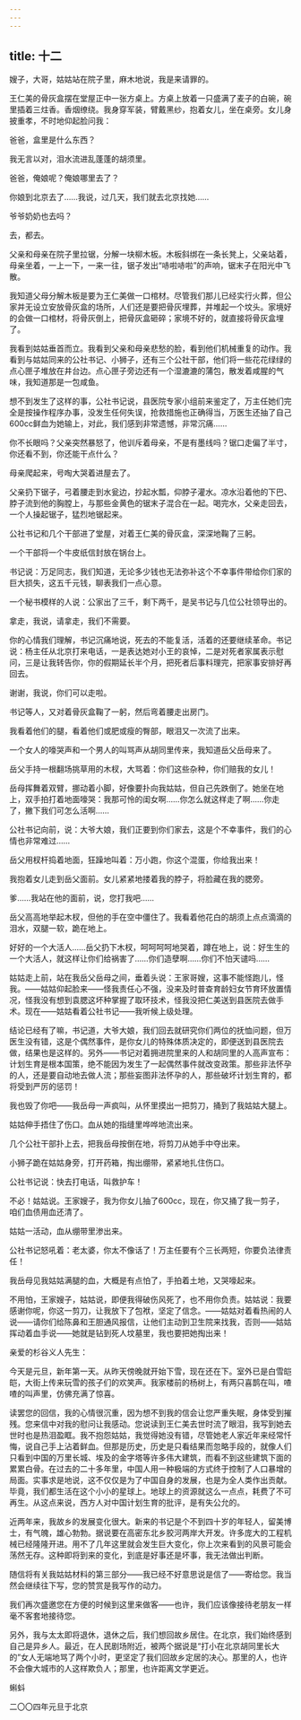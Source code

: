 ```yaml
---
---
---
```

title: 十二
---




嫂子，大哥，姑姑站在院子里，麻木地说，我是来请罪的。

王仁美的骨灰盒摆在堂屋正中一张方桌上。方桌上放着一只盛满了麦子的白碗，碗里插着三炷香。香烟缭绕。我身穿军装，臂戴黑纱，抱着女儿，坐在桌旁。女儿身披重孝，不时地仰起脸问我：

爸爸，盒里是什么东西？

我无言以对，泪水流进乱蓬蓬的胡须里。

爸爸，俺娘呢？俺娘哪里去了？

你娘到北京去了……我说，过几天，我们就去北京找她……

爷爷奶奶也去吗？

去，都去。

父亲和母亲在院子里拉锯，分解一块柳木板。木板斜绑在一条长凳上，父亲站着，母亲坐着，一上一下，一来一往，锯子发出“哧啦哧啦”的声响，锯末子在阳光中飞散。

我知道父母分解木板是要为王仁美做一口棺材。尽管我们那儿已经实行火葬，但公家并无设立安放骨灰盒的场所，人们还是要把骨灰埋葬，并堆起一个坟头。家境好的会做一口棺材，将骨灰倒上，把骨灰盒砸碎；家境不好的，就直接将骨灰盒埋了。

我看到姑姑垂首而立。我看到父亲和母亲悲愁的脸，看到他们机械重复的动作。我看到与姑姑同来的公社书记、小狮子，还有三个公社干部，他们将一些花花绿绿的点心匣子堆放在井台边。点心匣子旁边还有一个湿漉漉的蒲包，散发着咸腥的气味，我知道那是一包咸鱼。

想不到发生了这样的事，公社书记说，县医院专家小组前来鉴定了，万主任她们完全是按操作程序办事，没发生任何失误，抢救措施也正确得当，万医生还抽了自己600cc鲜血为她输上，对此，我们感到非常遗憾，非常沉痛……

你不长眼吗？父亲突然暴怒了，他训斥着母亲，不是有墨线吗？锯口走偏了半寸，你还看不到，你还能干点什么？

母亲爬起来，号啕大哭着进屋去了。

父亲扔下锯子，弓着腰走到水瓮边，抄起水瓢，仰脖子灌水。凉水沿着他的下巴、脖子流到他的胸膛上，与那些金黄色的锯末子混合在一起。喝完水，父亲走回去，一个人操起锯子，猛烈地锯起来。

公社书记和几个干部进了堂屋，对着王仁美的骨灰盒，深深地鞠了三躬。

一个干部将一个牛皮纸信封放在锅台上。

书记说：万足同志，我们知道，无论多少钱也无法弥补这个不幸事件带给你们家的巨大损失，这五千元钱，聊表我们一点心意。

一个秘书模样的人说：公家出了三千，剩下两千，是吴书记与几位公社领导出的。

拿走，我说，请拿走，我们不需要。

你的心情我们理解，书记沉痛地说，死去的不能复活，活着的还要继续革命。书记说：杨主任从北京打来电话，一是表达她对小王的哀悼，二是对死者家属表示慰问，三是让我转告你，你的假期延长半个月，把死者后事料理完，把家事安排好再回去。

谢谢，我说，你们可以走啦。

书记等人，又对着骨灰盒鞠了一躬，然后弯着腰走出房门。

我看着他们的腿，看着他们或肥或瘦的臀部，眼泪又一次流了出来。

一个女人的嚎哭声和一个男人的叫骂声从胡同里传来，我知道岳父岳母来了。

岳父手持一根翻场挑草用的木杈，大骂着：你们这些杂种，你们赔我的女儿！

岳母挥舞着双臂，挪动着小脚，好像要扑向我姑姑，但自己先跌倒了。她坐在地上，双手拍打着地面嚎哭：我那可怜的闺女啊……你怎么就这样走了啊……你走了，撇下我们可怎么活啊……

公社书记向前，说：大爷大娘，我们正要到你们家去，这是个不幸事件，我们的心情也非常难过……

岳父用杈杆捣着地面，狂躁地叫着：万小跑，你这个混蛋，你给我出来！

我抱着女儿走到岳父面前。女儿紧紧地搂着我的脖子，将脸藏在我的腮旁。

爹……我站在他的面前，说，您打我吧……

岳父高高地举起木杈，但他的手在空中僵住了。我看着他花白的胡须上点点滴滴的泪水，双腿一软，跪在地上。

好好的一个大活人……岳父扔下木杈，呵呵呵呵地哭着，蹲在地上，说：好生生的一个大活人，就这样让你们给祸害了……你们造孽啊……你们不怕天谴吗……

姑姑走上前，站在我岳父岳母之间，垂着头说：王家哥嫂，这事不能怪跑儿，怪我。——姑姑仰起脸来——怪我责任心不强，没来及时普查育龄妇女节育环放置情况，怪我没有想到袁腮这坏种掌握了取环技术，怪我没把仁美送到县医院去做手术。现在——姑姑看着公社书记——我听候上级处理。

结论已经有了嘛，书记道，大爷大娘，我们回去就研究你们两位的抚恤问题，但万医生没有错，这是个偶然事件，是你女儿的特殊体质决定的，即便送到县医院去做，结果也是这样的。另外——书记对着拥进院里来的人和胡同里的人高声宣布：计划生育是根本国策，绝不能因为发生了一起偶然事件就改变政策。那些非法怀孕的人，还是要自动地去做人流；那些妄图非法怀孕的人，那些破坏计划生育的，都将受到严厉的惩罚！

我也毁了你吧——我岳母一声疯叫，从怀里摸出一把剪刀，捅到了我姑姑大腿上。

姑姑伸手捂住了伤口。血从她的指缝里哗哗地流出来。

几个公社干部扑上去，把我岳母按倒在地，将剪刀从她手中夺出来。

小狮子跪在姑姑身旁，打开药箱，掏出绷带，紧紧地扎住伤口。

公社书记说：快去打电话，叫救护车！

不必！姑姑说。王家嫂子，我为你女儿抽了600cc，现在，你又捅了我一剪子，咱们血债用血还清了。

姑姑一活动，血从绷带里渗出来。

公社书记怒吼着：老太婆，你太不像话了！万主任要有个三长两短，你要负法律责任！

我岳母见我姑姑满腿的血，大概是有点怕了，手拍着土地，又哭嚎起来。

不用怕，王家嫂子，姑姑说，即便我得破伤风死了，也不用你负责。姑姑说：我要感谢你呢，你这一剪刀，让我放下了包袱，坚定了信念。——姑姑对着看热闹的人说——请你们给陈鼻和王胆通风报信，让他们主动到卫生院来找我，否则——姑姑挥动着血手说——她就是钻到死人坟墓里，我也要把她掏出来！

亲爱的杉谷义人先生：

今天是元旦，新年第一天。从昨天傍晚就开始下雪，现在还在下。室外已是白雪皑皑，大街上传来玩雪的孩子们的欢笑声。我家楼前的杨树上，有两只喜鹊在叫，喳喳的叫声里，仿佛充满了惊喜。

读罢您的回信，我的心情很沉重，因为想不到我的信会让您严重失眠，身体受到摧残。您来信中对我的慰问让我感动。您说读到王仁美去世时流了眼泪，我写到她去世时也是热泪盈眶。我不抱怨姑姑，我觉得她没有错，尽管她老人家近年来经常忏悔，说自己手上沾着鲜血。但那是历史，历史是只看结果而忽略手段的，就像人们只看到中国的万里长城、埃及的金字塔等许多伟大建筑，而看不到这些建筑下面的累累白骨。在过去的二十多年里，中国人用一种极端的方式终于控制了人口暴增的局面。实事求是地说，这不仅仅是为了中国自身的发展，也是为全人类作出贡献。毕竟，我们都生活在这个小小的星球上。地球上的资源就这么一点点，耗费了不可再生。从这点来说，西方人对中国计划生育的批评，是有失公允的。

近两年来，我故乡的发展变化很大。新来的书记是个不到四十岁的年轻人，留美博士，有气魄，雄心勃勃。据说要在高密东北乡胶河两岸大开发。许多庞大的工程机械已经隆隆开进。用不了几年这里就会发生巨大变化，你上次来看到的风景可能会荡然无存。这种即将到来的变化，到底是好事还是坏事，我无法做出判断。

随信将有关我姑姑材料的第三部分——我已经不好意思说是信了——寄给您。我当然会继续往下写，您的赞赏是我写作的动力。

我们再次盛邀您在方便的时候到这里来做客——也许，我们应该像接待老朋友一样毫不客套地接待您。

另外，我与太太即将退休，退休之后，我们想回故乡居住。在北京，我们始终感到自己是异乡人。最近，在人民剧场附近，被两个据说是“打小在北京胡同里长大的”女人无端地骂了两个小时，更坚定了我们回故乡定居的决心。那里的人，也许不会像大城市的人这样欺负人；那里，也许距离文学更近。

蝌蚪

二〇〇四年元旦于北京